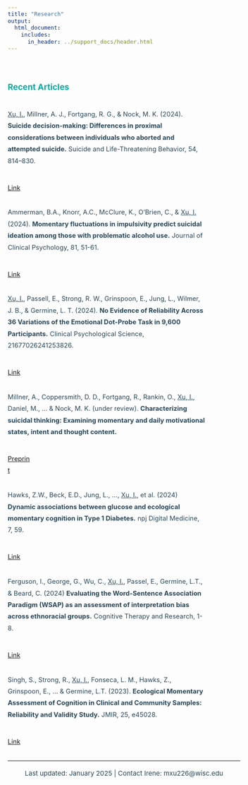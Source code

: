 ```yaml
---
title: "Research"
output:
  html_document:
    includes:
      in_header: ../support_docs/header.html
---
```


<style type="text/css">
  .title{
    display: none;
  }
  body {
    font-size: 11pt;
    color: #294759;
    line-height: 1.8em;
  }
  h4 {
    font-size: 14pt;
    color: #08aca4;
    margin-bottom: 20px;
  }
  .article {
    margin-bottom:20px;
    font-size: 11pt;
}
</style>

<br>

#### Recent Articles

::: {.column width="85%"}
<p class = "article"> <u>Xu, I.</u>, Millner, A. J., Fortgang, R. G., & Nock, M. K. (2024). **Suicide decision-making: Differences in proximal considerations between individuals who aborted and attempted suicide.** Suicide and Life-Threatening Behavior, 54, 814–830.</p>
:::
::: {.column width="4%"}
:::
::: {.column width="10%"}
[Link](https://onlinelibrary.wiley.com/doi/full/10.1111/sltb.13127)
:::

::: {.column width="85%"}
<p class = "article"> Ammerman, B.A., Knorr, A.C., McClure, K., O’Brien, C., & <u>Xu, I.</u> (2024). **Momentary fluctuations in impulsivity predict suicidal ideation among those with problematic alcohol use.** Journal of Clinical Psychology, 81, 51-61. </p>
:::
::: {.column width="4%"}
:::
::: {.column width="10%"}
[Link](https://onlinelibrary.wiley.com/doi/abs/10.1002/jclp.23747?casa_token=-zPniOT0RWsAAAAA:-zmpSAnvkFDMoM_ZMp9K_0RCiD3kIStVJ3hA4plwt0w_nQxrFkXuWRZJVuQfCHsWbI0AVZX14BZY3wuH)
:::


::: {.column width="85%"}
<p class = "article"> <u>Xu, I.</u>, Passell, E., Strong, R. W., Grinspoon, E., Jung, L., Wilmer, J. B., & Germine, L. T. (2024). **No Evidence of Reliability Across 36 Variations of the Emotional Dot-Probe Task in 9,600 Participants.** Clinical Psychological Science, 21677026241253826. </p>
:::
::: {.column width="4%"}
:::
::: {.column width="10%"}
[Link](https://journals.sagepub.com/doi/full/10.1177/21677026241253826?casa_token=AXHvbaN7mUwAAAAA%3AyGR9R58eeJJ90ahGyGbLQJ5PnQ3IHnJAFxe87odv4QH1YWZ07SY9z2GBKqBGhnEyOmtj30BjfpJXpw)
:::

::: {.column width="85%"}
<p class = "article"> Millner, A., Coppersmith, D. D., Fortgang, R., Rankin, O., <u>Xu, I.</u>, Daniel, M., ... & Nock, M. K. (under review). **Characterizing suicidal thinking: Examining momentary and daily motivational states, intent and thought content.**
</p>
:::
::: {.column width="4%"}
:::
::: {.column width="10%"}
[Preprint](https://osf.io/q4wev)
:::

::: {.column width="85%"}
<p class = "article"> Hawks, Z.W., Beck, E.D., Jung, L., …, <u>Xu, I.</u>, et al. (2024) **Dynamic associations between glucose and ecological momentary cognition in Type 1 Diabetes.** npj Digital Medicine, 7, 59. 
</p>
:::
::: {.column width="4%"}
:::
::: {.column width="10%"}
[Link](https://www.nature.com/articles/s41746-024-01036-5)
:::


::: {.column width="85%"}
<p class = "article"> Ferguson, I., George, G., Wu, C., <u>Xu, I.</u>, Passel, E., Germine, L.T., & Beard, C. (2024) **Evaluating the Word-Sentence Association Paradigm (WSAP) as an assessment of interpretation bias across ethnoracial groups.** Cognitive Therapy and Research, 1-8.
</p>
:::
::: {.column width="4%"}
:::
::: {.column width="10%"}
[Link](https://link.springer.com/article/10.1007/s10608-024-10523-8)
:::


::: {.column width="85%"}
<p class = "article"> Singh, S., Strong, R., <u>Xu, I.</u>, Fonseca, L. M., Hawks, Z., Grinspoon, E., ... & Germine, L.T. (2023). **Ecological Momentary Assessment of Cognition in Clinical and Community Samples: Reliability and Validity Study.** JMIR, 25, e45028.  
</p>
:::
::: {.column width="4%"}
:::
::: {.column width="10%"}
[Link](https://www.jmir.org/2023/1/e45028/)
:::


---
<div style="text-align:center">
  <p style = "font-size: 11.2pt; font-weight: 400;line-height: 0.7cm;">Last updated: January 2025 | Contact Irene: mxu226@wisc.edu</p>
</div>
